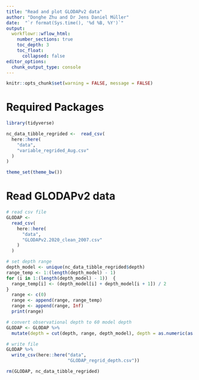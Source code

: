 ```yaml
---
title: "Read and plot GLODAPv2 data"
author: "Donghe Zhu and Dr Jens Daniel Müller"
date:  "`r format(Sys.time(), '%d %B, %Y')`"
output: 
  workflowr::wflow_html:
    number_sections: true
    toc_depth: 3
    toc_float:
      collapsed: false
editor_options:
  chunk_output_type: console
---
```



```r
knitr::opts_chunk$set(warning = FALSE, message = FALSE)
```

# Required Packages
```r
library(tidyverse)
```

```r

nc_data_tibble_regrided <-  read_csv(
  here::here(
    "data",
    "variable_regrided_Aug.csv"
  )
)

```

```r
theme_set(theme_bw())
```

# Read GLODAPv2 data

```r

# read csv file
GLODAP <-
  read_csv(
    here::here(
      "data",
      "GLODAPv2.2020_clean_2007.csv"
    )
  )

# set depth range
depth_model <- unique(nc_data_tibble_regrided$depth)
range_temp <- 1:(length(depth_model) - 1)
for (i in 1:(length(depth_model) - 1))  {
  range_temp[i] <- (depth_model[i] + depth_model[i + 1]) / 2
}
  range <- c(0)
  range <- append(range, range_temp) 
  range <- append(range, Inf)
  print(range)

# convert observational depth to 60 model depth
GLODAP <- GLODAP %>%
  mutate(depth = cut(depth, range, depth_model), depth = as.numeric(as.character(depth)))

# write file
GLODAP %>%
  write_csv(here::here("data",
                       "GLODAP_regrid_depth.csv"))

rm(GLODAP, nc_data_tibble_regrided)

```
